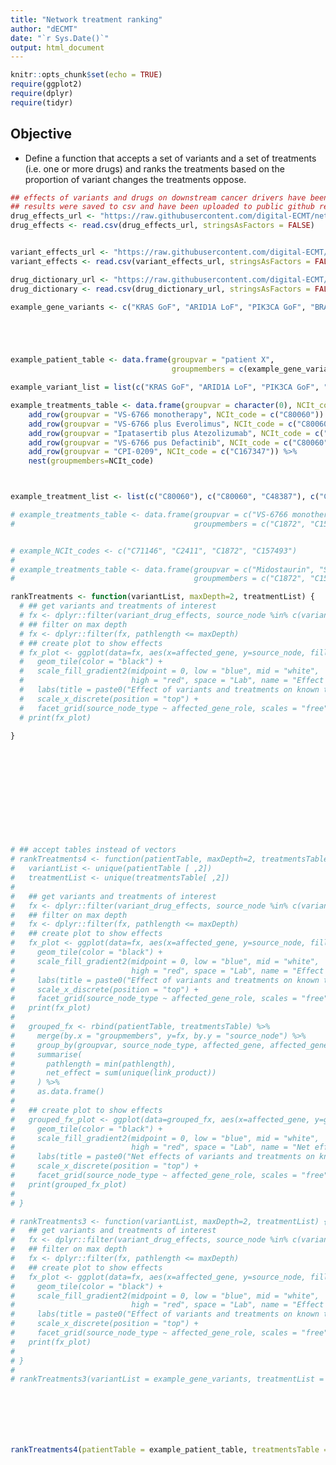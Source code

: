 ```yaml
---
title: "Network treatment ranking"
author: "dECMT"
date: "`r Sys.Date()`"
output: html_document
---
```


```r
knitr::opts_chunk$set(echo = TRUE)
require(ggplot2)
require(dplyr)
require(tidyr)
```

## Objective

* Define a function that accepts a set of variants and a set of treatments (i.e. one or more drugs) and ranks the treatments based on the proportion of variant changes the treatments oppose.  
  
```r
## effects of variants and drugs on downstream cancer drivers have been precomputed by separate script
## results were saved to csv and have been uploaded to public github repo... 
drug_effects_url <- "https://raw.githubusercontent.com/digital-ECMT/network_data/main/drug_effects.csv"
drug_effects <- read.csv(drug_effects_url, stringsAsFactors = FALSE)


variant_effects_url <- "https://raw.githubusercontent.com/digital-ECMT/network_data/main/variant_effects.csv"
variant_effects <- read.csv(variant_effects_url, stringsAsFactors = FALSE)
```



```r
drug_dictionary_url <- "https://raw.githubusercontent.com/digital-ECMT/network_data/main/NCI_drug_dictionary.csv"
drug_dictionary <- read.csv(drug_dictionary_url, stringsAsFactors = FALSE)
```


```r

example_gene_variants <- c("KRAS GoF", "ARID1A LoF", "PIK3CA GoF", "BRAF GoF")





example_patient_table <- data.frame(groupvar = "patient X", 
                                    groupmembers = c(example_gene_variants))

example_variant_list = list(c("KRAS GoF", "ARID1A LoF", "PIK3CA GoF", "BRAF GoF"))

example_treatments_table <- data.frame(groupvar = character(0), NCIt_code = character(0)) %>%
    add_row(groupvar = "VS-6766 monotherapy", NCIt_code = c("C80060")) %>%
    add_row(groupvar = "VS-6766 plus Everolimus", NCIt_code = c("C80060", "C48387")) %>%
    add_row(groupvar = "Ipatasertib plus Atezolizumab", NCIt_code = c("C91072", "C106250")) %>%
    add_row(groupvar = "VS-6766 pus Defactinib", NCIt_code = c("C80060", "C79809")) %>%
    add_row(groupvar = "CPI-0209", NCIt_code = c("C167347")) %>%
    nest(groupmembers=NCIt_code)



example_treatment_list <- list(c("C80060"), c("C80060", "C48387"), c("C91072", "C106250"), c("C80060", "C79809"), c("C167347"))

# example_treatments_table <- data.frame(groupvar = c("VS-6766 monotherapy", "VS-6766 plus Everolimus", "Ipatasertib plus Atezolizumab", "VS-6766 pus Defactinib", "CPI-0209"), 
#                                        groupmembers = c("C1872", "C154287", "C157493", "C1872", "C157493"))


# example_NCIt_codes <- c("C71146", "C2411", "C1872", "C157493")
# 
# example_treatments_table <- data.frame(groupvar = c("Midostaurin", "Sotorasib", "Adagrasib", "Midostaurin + Adagrasib", "Midostaurin + Adagrasib"), 
#                                        groupmembers = c("C1872", "C154287", "C157493", "C1872", "C157493"))
```


```r


rankTreatments <- function(variantList, maxDepth=2, treatmentList) {
  # ## get variants and treatments of interest
  # fx <- dplyr::filter(variant_drug_effects, source_node %in% c(variantList, treatmentList))
  # ## filter on max depth
  # fx <- dplyr::filter(fx, pathlength <= maxDepth)
  # ## create plot to show effects
  # fx_plot <- ggplot(data=fx, aes(x=affected_gene, y=source_node, fill = link_product/pathlength)) +
  #   geom_tile(color = "black") +
  #   scale_fill_gradient2(midpoint = 0, low = "blue", mid = "white",
  #                        high = "red", space = "Lab", name = "Effect on tumour driver gene", limits = c(-1,1), breaks = c(1,0.5, 0,-0.5, -1), labels = c("Direct activation", "Indirect activation", "No effect", "Indirect inactivation", "Direct inactivation") ) +
  #   labs(title = paste0("Effect of variants and treatments on known tumour drivers (max depth:", maxDepth, ")"), x="Driver genes", y="Condition") +
  #   scale_x_discrete(position = "top") +
  #   facet_grid(source_node_type ~ affected_gene_role, scales = "free", space = "free")
  # print(fx_plot)

}












# ## accept tables instead of vectors
# rankTreatments4 <- function(patientTable, maxDepth=2, treatmentsTable) {
#   variantList <- unique(patientTable [ ,2])
#   treatmentList <- unique(treatmentsTable[ ,2])
#   
#   ## get variants and treatments of interest
#   fx <- dplyr::filter(variant_drug_effects, source_node %in% c(variantList, treatmentList))
#   ## filter on max depth
#   fx <- dplyr::filter(fx, pathlength <= maxDepth)
#   ## create plot to show effects
#   fx_plot <- ggplot(data=fx, aes(x=affected_gene, y=source_node, fill = link_product/pathlength)) +
#     geom_tile(color = "black") + 
#     scale_fill_gradient2(midpoint = 0, low = "blue", mid = "white",
#                          high = "red", space = "Lab", name = "Effect on tumour driver gene", limits = c(-1,1), breaks = c(1,0.5, 0,-0.5, -1), labels = c("Direct activation", "Indirect activation", "No effect", "Indirect inactivation", "Direct inactivation") ) +
#     labs(title = paste0("Effect of variants and treatments on known tumour drivers (max depth:", maxDepth, ")"), x="Driver genes", y="Condition") +
#     scale_x_discrete(position = "top") +
#     facet_grid(source_node_type ~ affected_gene_role, scales = "free", space = "free") 
#   print(fx_plot)
#   
#   grouped_fx <- rbind(patientTable, treatmentsTable) %>%
#     merge(by.x = "groupmembers", y=fx, by.y = "source_node") %>%
#     group_by(groupvar, source_node_type, affected_gene, affected_gene_role) %>%
#     summarise(
#       pathlength = min(pathlength),
#       net_effect = sum(unique(link_product))
#     ) %>%
#     as.data.frame()
#   
#   ## create plot to show effects
#   grouped_fx_plot <- ggplot(data=grouped_fx, aes(x=affected_gene, y=groupvar, fill = net_effect/pathlength)) +
#     geom_tile(color = "black") + 
#     scale_fill_gradient2(midpoint = 0, low = "blue", mid = "white",
#                          high = "red", space = "Lab", name = "Net effect on tumour driver gene", limits = c(-1,1), breaks = c(1,0.5, 0,-0.5, -1), labels = c("Direct activation", "Indirect activation", "No effect", "Indirect inactivation", "Direct inactivation") ) +
#     labs(title = paste0("Net effects of variants and treatments on known tumour drivers (max depth:", maxDepth, ")"), x="Driver genes", y="") +
#     scale_x_discrete(position = "top") +
#     facet_grid(source_node_type ~ affected_gene_role, scales = "free", space = "free")
#   print(grouped_fx_plot)
#   
# }


```





```r


# rankTreatments3 <- function(variantList, maxDepth=2, treatmentList) {
#   ## get variants and treatments of interest
#   fx <- dplyr::filter(variant_drug_effects, source_node %in% c(variantList, treatmentList))
#   ## filter on max depth
#   fx <- dplyr::filter(fx, pathlength <= maxDepth)
#   ## create plot to show effects
#   fx_plot <- ggplot(data=fx, aes(x=affected_gene, y=source_node, fill = link_product/pathlength)) +
#     geom_tile(color = "black") + 
#     scale_fill_gradient2(midpoint = 0, low = "blue", mid = "white",
#                          high = "red", space = "Lab", name = "Effect on tumour driver gene", limits = c(-1,1), breaks = c(1,0.5, 0,-0.5, -1), labels = c("Direct activation", "Indirect activation", "No effect", "Indirect inactivation", "Direct inactivation") ) +
#     labs(title = paste0("Effect of variants and treatments on known tumour drivers (max depth:", maxDepth, ")"), x="Driver genes", y="Condition") +
#     scale_x_discrete(position = "top") +
#     facet_grid(source_node_type ~ affected_gene_role, scales = "free", space = "free") 
#   print(fx_plot)
#   
# }
# 
# rankTreatments3(variantList = example_gene_variants, treatmentList = example_NCIt_codes)







rankTreatments4(patientTable = example_patient_table, treatmentsTable =  example_treatments_table)
```


  